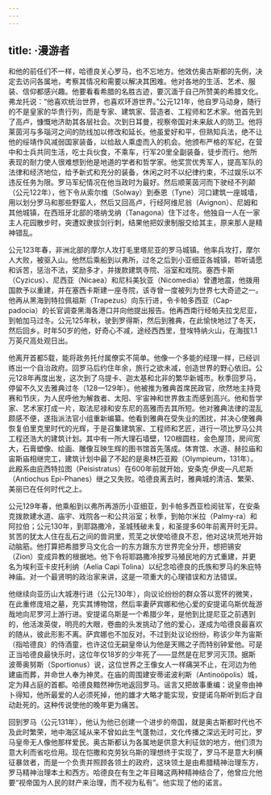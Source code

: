 ```yaml
---
---
---
```

title: ·漫游者
---




和他的前任们不一样，哈德良关心罗马，也不忘地方。他效仿奥古斯都的先例，决定去访问各属地，考察其情况和需要以解决其困难。他对各地的生活、艺术、服装、信仰都感兴趣。他要看看希腊的名胜古迹，要沉湎于自己所赞美的希腊文化。弗龙托说：“他喜欢统治世界，也喜欢环游世界。”公元121年，他自罗马动身，随行的不是皇家的华贵行列，而是专家、建筑家、营造者、工程师和艺术家。他首先到了高卢，慷慨地济助其各层社会。次到日耳曼，视察帝国对未来敌人的防卫。他将莱茵河与多瑙河之间的防线加以修改和延长。他虽爱好和平，但熟知兵法，绝不让他的绥靖作风减弱国家装备，以给敌人乘虚而入的机会。他颁布严格的军纪，在营中和士兵共同生活，吃士兵伙食，不乘车，行军20里全副装备，徒步而行。他所表现的耐力使人很难想到他是地道的学者和哲学家。他奖赏优秀军人，提高军队的法律和经济地位，给予新式和充分的装备，休闲之时不以纪律约束，不过娱乐以不违反任务为限。罗马军纪情况在他当政时为最好。然后顺莱茵河而下驶经不列颠（公元122年），他下令从索尔维（Solway）到泰恩（Tyne）河口建筑一座城墙，用以划分罗马和那些野蛮人，然后又回高卢，行经阿维尼翁（Avignon）、尼姆和其他城镇，在西班牙北部的塔纳戈纳（Tanagona）住下过冬。他独自一人在一家主人花园散步时，突遭奴隶拔剑行刺，结果他把奴隶制服交给其主，原来那人是精神错乱。

公元123年春，非洲北部的摩尔人攻打毛里塔尼亚的罗马城镇。他率兵攻打，摩尔人大败，被驱入山。他然后乘船到以弗所，过冬之后到小亚细亚各城镇，聆听请愿和诉苦，惩治不法，奖励多才，并拨款建筑寺院、浴室和戏院。塞西卡斯（Cyzicus）、尼西亚（Nicaea）和尼科美狄亚（Nicomedia）曾遭地震，他拨用国款予以重建，并在塞西卡斯建一座寺院，该寺曾一度被列为世界七大奇迹之一。他再从黑海到特拉佩祖斯（Trapezus）向东行进，令卡帕多西亚（Cap-padocia）的长官调查黑海各港口并向他提出报告。他再西南行经帕夫拉戈尼亚，到帕加马过冬。公元125年秋，驶到罗得斯，然后到雅典，在此愉快地过了冬天，然后回乡。时年50岁的他，好奇心不减，途经西西里，登埃特纳火山，在海拔1.1万英尺高处观日出。

他离开首都5载，能将政务托付属僚实不简单。他像一个多能的经理一样，已经训练出一个自治政府。回罗马后约住年余，旅行之欲未减，创造世界的野心依旧。公元128年再度出发，这次到了乌提卡、迦太基和北非的繁华新城市。秋季回罗马，停留不久又去雅典过冬（128—129年）。他被推为雅典首席民政官，欣然地主持竞赛和节庆，为人民呼他为解救者、太阳、宇宙神和世界救主而感到高兴。他和哲学家、艺术家打成一片，取法尼禄和安东尼的高雅而去其所短。他对雅典法律的混乱颇感不便，遂指派法官小组重新编纂。他看到雅典在受失业的困扰，并决心使雅典恢复伯里克里时代的光辉，于是召集建筑家、工程师和艺匠，进行一项比罗马公共工程还浩大的建筑计划。其中有一所大理石墙壁，120根圆柱，金色屋顶，房间宽大，石膏塑像、绘画、雕像互映生辉的图书馆首先落成。体育馆、水道、赫拉庙和宙斯庙相继完工，建筑计划中最了不起的是奥林匹亚殿（Olympieum，131年）。此殿系由庇西特拉图（Peisistratus）在600年前就开始，安条克·伊皮—凡尼斯（Antiochus Epi-Phanes）继之又失败。哈德良离去时，雅典城的清洁、繁荣、美丽已在任何时代之上。

公元129年春，他乘船到以弗所再游历小亚细亚，到卡帕多西亚检阅驻军，在安条克拨款建水道、庙宇、戏院各一和公共浴室；秋季，到帕尔米拉（Palmy-ra）和阿拉伯；公元130年，到耶路撒冷，圣城残破未复，和圣提多60年前离开时无异。贫苦的犹太人住在乱石之间的兽洞里，荒芜之状使哈德良不忍，他对这块荒地开始动脑筋。他打算把希腊罗马文化合一的东方跟东方世界完全分开，想把锡安（Zion）变成异教的根据地。他下令将耶路撒冷按罗马殖民地的方式重建，并更名为埃利亚卡皮托利纳（Aelia Capi Tolina）以纪念哈德良的氏族和罗马的朱庇特神庙。对一个最贤明的政治家来讲，这是一项重大的心理错误和方法错误。

他继续向亚历山大城港行进（公元130年），向议论纷纷的群众答以宽怀的微笑，在此重修庞培之墓，充实其博物馆，然后率妻萨宾娜和他心爱的安提诺乌斯优哉游哉地向尼罗河上游行进。安提诺乌斯是一个希腊少年，是他到比提尼亚之前遇到的，他活泼英俊，明亮的大眼，卷曲的头发挑动了他的爱心，遂成为哈德良最喜欢的随从，彼此形影不离。萨宾娜也不加反对。不过到处议论纷纷，称该少年为宙斯（指哈德良）的侍酒童，也许这位无嗣皇帝认为他是天赐之子而特别钟爱他。可是正当哈德良最快乐时，这位年仅18岁的少年死了——显然是在尼罗河灭顶。据斯波蒂奥努斯（Sportionus）说，这位世界之王像女人一样痛哭不止，在河边为他建庙而葬，并命世人奉为神灵。在庙的周围建安蒂诺波利斯（Antinoöpolis）城，定为拜占庭的首都。哈德良黯然神伤地返回罗马。谣言又把故事重编：说皇帝由神卜得知，他所最爱的人必须死掉，他的雄才大略才能实现，安提诺乌斯听到后才自动赴死的。这种传说使他的晚年更为痛苦。

回到罗马（公元131年），他认为他已创建一个进步的帝国，就是奥古斯都时代也不及此时繁荣，地中海区域从来不曾如此生气蓬勃过，文化传播之深远无时可比，罗马皇帝无人像他那样爱民。奥古斯都认为各属地是供意大利征敛的地方，他们须为意大利而省吃俭用。现在恺撒和克劳狄乌斯的理想终于实现了，罗马不是意大利横征暴敛者，而是一个负责并照顾各领土的政府，这块领土是由希腊精神治理东方，罗马精神治理本土和西方。哈德良在有生之年目睹这两种精神结合了，他曾应允他要“视帝国为人民的财产来治理，而不视为私有”。他实现了他的诺言。